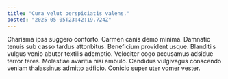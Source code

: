 ```yaml
---
title: "Cura velut perspiciatis valens."
posted: "2025-05-05T23:42:19.724Z"
---
```


Charisma ipsa suggero conforto. Carmen canis demo minima. Damnatio tenuis sub casso tardus attonbitus.
Beneficium provident usque. Blanditiis vulgus venio abutor textilis ademptio. Velociter cogo accusamus adsidue terror teres.
Molestiae avaritia nisi ambulo. Candidus vulgivagus conscendo veniam thalassinus admitto adficio. Conicio super uter vomer vester.
